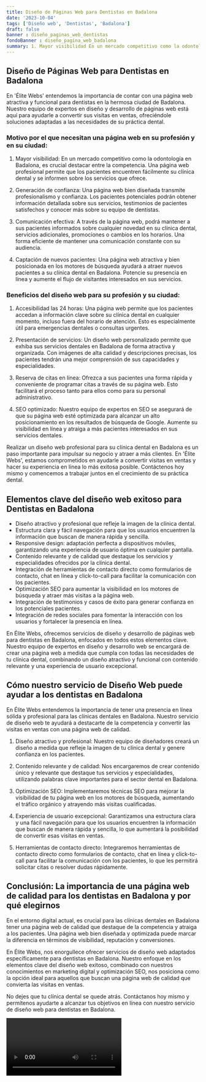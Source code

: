```yaml
---
title: Diseño de Páginas Web para Dentistas en Badalona
date: '2023-10-04'
tags: ['Diseño web', 'Dentistas', 'Badalona']
draft: false
banner : diseño_paginas_web_dentistas
fondoBanner : diseño_pagina_web_badalona
summary: 1. Mayor visibilidad En un mercado competitivo como la odontología en Badalona, es crucial destacar entre la competencia. Una página web profesional permite que los pacientes encuentren fácilmente su clínica dental y se informen sobre los servicios que ofrece.
---
```


## Diseño de Páginas Web para Dentistas en Badalona
 
En 'Élite Webs' entendemos la importancia de contar con una página web atractiva y funcional para dentistas en la hermosa ciudad de Badalona. Nuestro equipo de expertos en diseño y desarrollo de páginas web está aquí para ayudarle a convertir sus visitas en ventas, ofreciéndole soluciones adaptadas a las necesidades de su práctica dental.

### Motivo por el que necesitan una página web en su profesión y en su ciudad:

1. Mayor visibilidad: En un mercado competitivo como la odontología en Badalona, es crucial destacar entre la competencia. Una página web profesional permite que los pacientes encuentren fácilmente su clínica dental y se informen sobre los servicios que ofrece.

2. Generación de confianza: Una página web bien diseñada transmite profesionalismo y confianza. Los pacientes potenciales podrán obtener información detallada sobre sus servicios, testimonios de pacientes satisfechos y conocer más sobre su equipo de dentistas.

3. Comunicación efectiva: A través de la página web, podrá mantener a sus pacientes informados sobre cualquier novedad en su clínica dental, servicios adicionales, promociones o cambios en los horarios. Una forma eficiente de mantener una comunicación constante con su audiencia.

4. Captación de nuevos pacientes: Una página web atractiva y bien posicionada en los motores de búsqueda ayudará a atraer nuevos pacientes a su clínica dental en Badalona. Potencie su presencia en línea y aumente el flujo de visitantes interesados en sus servicios.

### Beneficios del diseño web para su profesión y su ciudad:

1. Accesibilidad las 24 horas: Una página web permite que los pacientes accedan a información clave sobre su clínica dental en cualquier momento, incluso fuera del horario de atención. Esto es especialmente útil para emergencias dentales o consultas urgentes.

2. Presentación de servicios: Un diseño web personalizado permite que exhiba sus servicios dentales en Badalona de forma atractiva y organizada. Con imágenes de alta calidad y descripciones precisas, los pacientes tendrán una mejor comprensión de sus capacidades y especialidades.

3. Reserva de citas en línea: Ofrezca a sus pacientes una forma rápida y conveniente de programar citas a través de su página web. Esto facilitará el proceso tanto para ellos como para su personal administrativo.

4. SEO optimizado: Nuestro equipo de expertos en SEO se asegurará de que su página web esté optimizada para alcanzar un alto posicionamiento en los resultados de búsqueda de Google. Aumente su visibilidad en línea y atraiga a más pacientes interesados en sus servicios dentales.

Realizar un diseño web profesional para su clínica dental en Badalona es un paso importante para impulsar su negocio y atraer a más clientes. En 'Élite Webs', estamos comprometidos en ayudarle a convertir visitas en ventas y hacer su experiencia en línea lo más exitosa posible. Contáctenos hoy mismo y comencemos a trabajar juntos en el crecimiento de su práctica dental.

<GifSeo />

<Cta />

## Elementos clave del diseño web exitoso para Dentistas en Badalona

- Diseño atractivo y profesional que refleje la imagen de la clínica dental.
- Estructura clara y fácil navegación para que los usuarios encuentren la información que buscan de manera rápida y sencilla.
- Responsive design: adaptación perfecta a dispositivos móviles, garantizando una experiencia de usuario óptima en cualquier pantalla.
- Contenido relevante y de calidad que destaque los servicios y especialidades ofrecidos por la clínica dental.
- Integración de herramientas de contacto directo como formularios de contacto, chat en línea y click-to-call para facilitar la comunicación con los pacientes.
- Optimización SEO para aumentar la visibilidad en los motores de búsqueda y atraer más visitas a la página web.
- Integración de testimonios y casos de éxito para generar confianza en los potenciales pacientes.
- Integración de redes sociales para fomentar la interacción con los usuarios y fortalecer la presencia en línea.

En Élite Webs, ofrecemos servicios de diseño y desarrollo de páginas web para dentistas en Badalona, enfocados en todos estos elementos clave. Nuestro equipo de expertos en diseño y desarrollo web se encargará de crear una página web a medida que cumpla con todas las necesidades de tu clínica dental, combinando un diseño atractivo y funcional con contenido relevante y una experiencia de usuario excepcional.

## Cómo nuestro servicio de Diseño Web puede ayudar a los dentistas en Badalona

En Élite Webs entendemos la importancia de tener una presencia en línea sólida y profesional para las clínicas dentales en Badalona. Nuestro servicio de diseño web te ayudará a destacarte de la competencia y convertir las visitas en ventas con una página web de calidad.

1. Diseño atractivo y profesional: Nuestro equipo de diseñadores creará un diseño a medida que refleje la imagen de tu clínica dental y genere confianza en los pacientes.

2. Contenido relevante y de calidad: Nos encargaremos de crear contenido único y relevante que destaque tus servicios y especialidades, utilizando palabras clave importantes para el sector dental en Badalona.

3. Optimización SEO: Implementaremos técnicas SEO para mejorar la visibilidad de tu página web en los motores de búsqueda, aumentando el tráfico orgánico y atrayendo más visitas cualificadas.

4. Experiencia de usuario excepcional: Garantizamos una estructura clara y una fácil navegación para que los usuarios encuentren la información que buscan de manera rápida y sencilla, lo que aumentará la posibilidad de convertir esas visitas en ventas.

5. Herramientas de contacto directo: Integraremos herramientas de contacto directo como formularios de contacto, chat en línea y click-to-call para facilitar la comunicación con los pacientes, lo que les permitirá solicitar citas o resolver dudas rápidamente.

## Conclusión: La importancia de una página web de calidad para los dentistas en Badalona y por qué elegirnos

En el entorno digital actual, es crucial para las clínicas dentales en Badalona tener una página web de calidad que destaque de la competencia y atraiga a los pacientes. Una página web bien diseñada y optimizada puede marcar la diferencia en términos de visibilidad, reputación y conversiones.

En Élite Webs, nos enorgullece ofrecer servicios de diseño web adaptados específicamente para dentistas en Badalona. Nuestro enfoque en los elementos clave del diseño web exitoso, combinado con nuestros conocimientos en marketing digital y optimización SEO, nos posiciona como la opción ideal para aquellos que buscan una página web de calidad que convierta las visitas en ventas.

No dejes que tu clínica dental se quede atrás. Contáctanos hoy mismo y permítenos ayudarte a alcanzar tus objetivos en línea con nuestro servicio de diseño web para dentistas en Badalona.

<Video />

<CtaBot job='Dentistas' city='Badalona'/>

<Gmaps query='Badalona+españa+maps' />